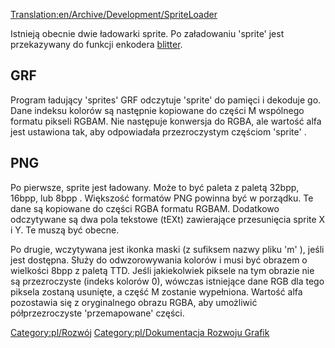 [[Translation:en/Archive/Development/SpriteLoader]]


Istnieją obecnie dwie ładowarki sprite. Po załadowaniu 'sprite' jest przekazywany do funkcji enkodera [[pl/blitter|blitter]].

== GRF ==

Program ładujący 'sprites' GRF odczytuje 'sprite' do pamięci i dekoduje go. Dane indeksu kolorów są następnie kopiowane do części M wspólnego formatu pikseli RGBAM. Nie następuje konwersja do RGBA, ale wartość alfa jest ustawiona tak, aby odpowiadała przezroczystym częściom 'sprite' .

== PNG ==

Po pierwsze, sprite jest ładowany. Może to być paleta z paletą 32bpp, 16bpp, lub 8bpp . Większość formatów PNG powinna być w porządku. Te dane są kopiowane do części RGBA formatu RGBAM. Dodatkowo odczytywane są dwa pola tekstowe (tEXt) zawierające przesunięcia sprite X i Y. Te muszą być obecne.

Po drugie, wczytywana jest ikonka maski (z sufiksem nazwy pliku  'm' ), jeśli jest dostępna. Służy do odwzorowywania kolorów i musi być obrazem o wielkości 8bpp z paletą TTD. Jeśli jakiekolwiek piksele na tym obrazie nie są przezroczyste (indeks kolorów 0), wówczas istniejące dane RGB dla tego piksela zostaną usunięte, a część M zostanie wypełniona. Wartość alfa pozostawia się z oryginalnego obrazu RGBA, aby umożliwić półprzezroczyste 'przemapowane' części.

<!--[[Category:Development]]--> [[Category:pl/Rozwój]]
<!--[[Category:Graphics Development Documentation]]--> [[Category:pl/Dokumentacja Rozwoju Grafik]]
